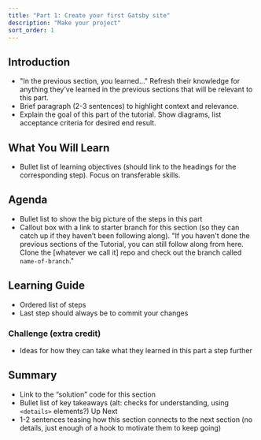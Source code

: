 ```yaml
---
title: "Part 1: Create your first Gatsby site"
description: "Make your project"
sort_order: 1
---
```


## Introduction

* "In the previous section, you learned..." Refresh their knowledge for anything they’ve learned in the previous sections that will be relevant to this part.
* Brief paragraph (2-3 sentences) to highlight context and relevance.
* Explain the goal of this part of the tutorial. Show diagrams, list acceptance criteria for desired end result.

## What You Will Learn

* Bullet list of learning objectives (should link to the headings for the corresponding step). Focus on transferable skills.

## Agenda

* Bullet list to show the big picture of the steps in this part
* Callout box with a link to starter branch for this section (so they can catch up if they haven’t been following along). "If you haven't done the previous sections of the Tutorial, you can still follow along from here. Clone the [whatever we call it] repo and check out the branch called `name-of-branch`."

## Learning Guide

* Ordered list of steps
* Last step should always be to commit your changes

### Challenge (extra credit)

* Ideas for how they can take what they learned in this part a step further

## Summary

* Link to the “solution” code for this section
* Bullet list of key takeaways (alt: checks for understanding, using `<details>` elements?)
Up Next
* 1-2 sentences teasing how this section connects to the next section (no details, just enough of a hook to motivate them to keep going)

